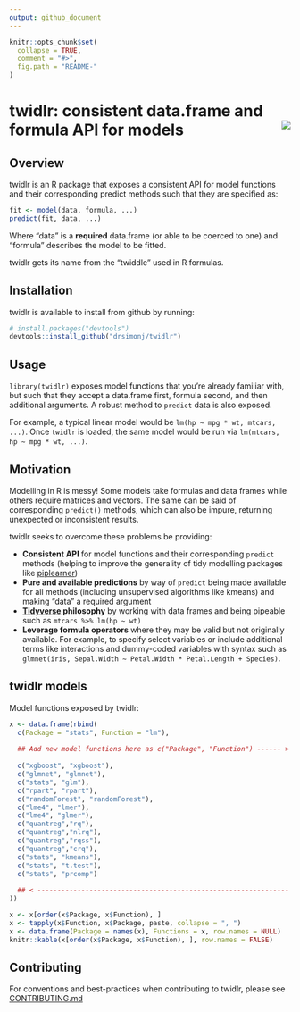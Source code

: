 ```yaml
---
output: github_document
---
```


<!-- README.md is generated from README.Rmd. Please edit that file -->

```r
knitr::opts_chunk$set(
  collapse = TRUE,
  comment = "#>",
  fig.path = "README-"
)
```

# twidlr: consistent data.frame and formula API for models <img src="man/figures/logo.png" align="right" />

## Overview

twidlr is an R package that exposes a consistent API for model functions and their corresponding predict methods such that they are specified as:

```r
fit <- model(data, formula, ...)
predict(fit, data, ...)
```

Where "data" is a **required** data.frame (or able to be coerced to one) and "formula" describes the model to be fitted.

twidlr gets its name from the "twiddle" used in R formulas.

## Installation

twidlr is available to install from github by running:

```r
# install.packages("devtools")
devtools::install_github("drsimonj/twidlr")
```

## Usage

`library(twidlr)` exposes model functions that you're already familiar with, but such that they accept a data.frame first, formula second, and then additional arguments. A robust method to `predict` data is also exposed.

For example, a typical linear model would be `lm(hp ~ mpg * wt, mtcars, ...)`. Once `twidlr` is loaded, the same model would be run via `lm(mtcars, hp ~ mpg * wt, ...)`.

## Motivation

Modelling in R is messy! Some models take formulas and data frames while others require matrices and vectors. The same can be said of corresponding `predict()` methods, which can also be impure, returning unexpected or inconsistent results.

twidlr seeks to overcome these problems be providing:

- **Consistent API** for model functions and their corresponding `predict` methods (helping to improve the generality of tidy modelling packages like [piplearner](https://github.com/drsimonj/pipelearner))
- **Pure and available predictions** by way of `predict` being made available for all methods (including unsupervised algorithms like kmeans) and making "data" a required argument
- **[Tidyverse](http://tidyverse.org/) philosophy** by working with data frames and being pipeable such as `mtcars %>% lm(hp ~ wt)`
- **Leverage formula operators** where they may be valid but not originally available. For example, to specify select variables or include additional terms like interactions and dummy-coded variables with syntax such as `glmnet(iris, Sepal.Width ~ Petal.Width * Petal.Length + Species)`.

## twidlr models

Model functions exposed by twidlr:

```r
x <- data.frame(rbind(
  c(Package = "stats", Function = "lm"),
  
  ## Add new model functions here as c("Package", "Function") ------ >
  
  c("xgboost", "xgboost"),
  c("glmnet", "glmnet"),
  c("stats", "glm"),
  c("rpart", "rpart"),
  c("randomForest", "randomForest"),
  c("lme4", "lmer"),
  c("lme4", "glmer"),
  c("quantreg","rq"),
  c("quantreg","nlrq"),
  c("quantreg","rqss"),
  c("quantreg","crq"),
  c("stats", "kmeans"),
  c("stats", "t.test"),
  c("stats", "prcomp")
  
  ## < ---------------------------------------------------------------
))

x <- x[order(x$Package, x$Function), ]
x <- tapply(x$Function, x$Package, paste, collapse = ", ")
x <- data.frame(Package = names(x), Functions = x, row.names = NULL)
knitr::kable(x[order(x$Package, x$Function), ], row.names = FALSE)
```

## Contributing

For conventions and best-practices when contributing to twidlr, please see [CONTRIBUTING.md](https://github.com/drsimonj/twidlr/blob/master/CONTRIBUTING.md)


